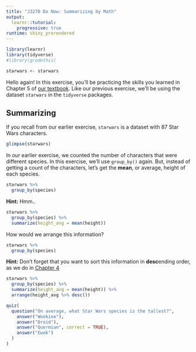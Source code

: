 ```yaml
---
title: "J327D Do Now: Summarizing by Math"
output: 
  learnr::tutorial:
    progressive: true
runtime: shiny_prerendered
---
```


```r
library(learnr)
library(tidyverse)
#library(gradethis)

starwars <- starwars
```

Hello again! In this exercise, you'll be practicing the skills you learned in Chapter 5 of [our textbook](https://utdata.github.io/rwdir/sums-analyze.html#item-quantities-totals-for-local-agencies).  Like our previous exercise, we'll be using the dataset `starwars` in the `tidyverse` packages.

## Summarizing

If you recall from our earlier exercise, `starwars` is a dataset with 87 Star Wars characters.

```r
glimpse(starwars)
```

In our earlier exercise, we counted the number of characters that were different species. In this exercise, we'll use `group_by()` again. But, instead of getting a count of the characters, let's get the **mean**, or average, height of each species.

```r
starwars %>%
  group_by(species)
```

<div id="gbsumexercise-hint">
**Hint:** Hmm..
</div>

```r
starwars %>%
  group_by(species) %>%
  summarize(height_avg = mean(height))
```

How would we arrange this information?
```r
starwars %>%
  group_by(species)
```

<div id="arrangeexercise-hint">
**Hint:** Don't forget that you want to sort this information in **desc**ending order, as we do in [Chapter 4](https://utdata.github.io/rwdir/count-analysis.html#arrange-the-results)
</div>

```r
starwars %>%
  group_by(species) %>%
  summarize(height_avg = mean(height)) %>%
  arrange(height_avg %>% desc())
```


```r
quiz(
  question("On average, what Star Wars species is the tallest?",
    answer("Wookiee"),
    answer("Droid"),
    answer("Quermian", correct = TRUE),
    answer("Ewok")
  )
)
```
